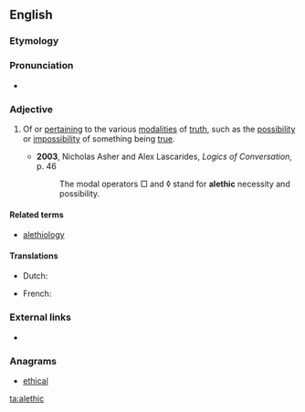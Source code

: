 ==English==
{{wikipedia|alethic mood}}

===Etymology===
{{etyl|grc}} {{term|ἀλήθεια|tr=alētheia||truth|lang=grc}}

===Pronunciation===
* {{IPA|/əˈliːθɪk/|/əˈlɛθɪk/|lang=en}}

===Adjective===
{{en-adj}}

# {{logic}} Of or [[pertain]]ing to the various [[modality|modalities]] of [[truth]], such as the [[possibility]] or [[impossibility]] of something being [[true]].
#* '''2003''', Nicholas Asher and Alex Lascarides, ''Logics of Conversation'', p. 46
#*: The modal operators □ and ◊ stand for '''alethic''' necessity and possibility.

====Related terms====
* [[alethiology]]

====Translations====
{{trans-top|logic: pertaining to the modalities of truth}}
* Dutch: {{t|nl|alethisch}}
{{trans-mid}}
* French: {{t+|fr|aléthique|m|f}}
{{trans-bottom}}

===External links===
<!-- Webster 1913 and Century 1911 do not have "alethic"; Century 1911 has "alethiology" -->
* {{R:OneLook}}

===Anagrams===
* [[ethical#English|ethical]]

[[ta:alethic]]